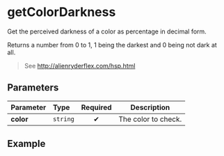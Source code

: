 
# getColorDarkness

Get the perceived darkness of a color as percentage in decimal form.

Returns a number from 0 to 1, 1 being the darkest and 0 being not dark at all.

> See http://alienryderflex.com/hsp.html

## Parameters

| Parameter | Type     | Required | Description         |
| :-------- | :------- | :------: | ------------------- |
| **color** | `string` |    ✔     | The color to check. |

## Example

<Example color="#cccccc" />
